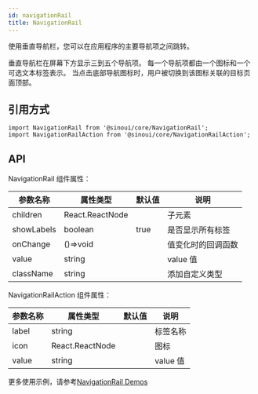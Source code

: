 ```yaml
---
id: navigationRail
title: NavigationRail
---
```


使用垂直导航栏，您可以在应用程序的主要导航项之间跳转。

垂直导航栏在屏幕下方显示三到五个导航项。 每一个导航项都由一个图标和一个可选文本标签表示。 当点击底部导航图标时，用户被切换到该图标关联的目标页面顶部。

## 引用方式

```tsx
import NavigationRail from '@sinoui/core/NavigationRail';
import NavigationRailAction from '@sinoui/core/NavigationRailAction';
```

## API

NavigationRail 组件属性：

| 参数名称   | 属性类型        | 默认值 | 说明               |
| ---------- | --------------- | ------ | ------------------ |
| children   | React.ReactNode |        | 子元素             |
| showLabels | boolean         | true   | 是否显示所有标签   |
| onChange   | ()=>void        |        | 值变化时的回调函数 |
| value      | string          |        | value 值           |
| className  | string          |        | 添加自定义类型     |

NavigationRailAction 组件属性：

| 参数名称 | 属性类型        | 默认值 | 说明     |
| -------- | --------------- | ------ | -------- |
| label    | string          |        | 标签名称 |
| icon     | React.ReactNode |        | 图标     |
| value    | string          |        | value 值 |

更多使用示例，请参考[NavigationRail Demos](/docs/components/NavigationRail)
